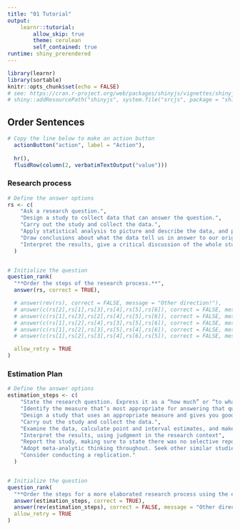 ```yaml
---
title: "01 Tutorial"
output: 
    learnr::tutorial:
        allow_skip: true
        theme: cerulean
        self_contained: true
runtime: shiny_prerendered
---
```




```r
library(learnr)
library(sortable)
knitr::opts_chunk$set(echo = FALSE)
# see: https://cran.r-project.org/web/packages/shinyjs/vignettes/shinyjs-usage.html
# shiny::addResourcePath("shinyjs", system.file("srcjs", package = "shinyjs"))
```

<!-- BRAUCH ICH DIESE BEIDEN js.SCRIPTS WIRKLICH??? -->
<script src="http://SortableJS.github.io/Sortable/Sortable.js"></script>
<!-- see https://cran.r-project.org/web/packages/shinyjs/vignettes/shinyjs-usage.html -->
<script src="shinyjs/inject.js"></script>

## Order Sentences {.tabset .tabset-fade .tabset-pills}

```r
# Copy the line below to make an action button
  actionButton("action", label = "Action"),
  
  hr(),
  fluidRow(column(2, verbatimTextOutput("value")))
```

### Research process  {data-allow-skip=TRUE}



```r
# Define the answer options
rs <- c(
    "Ask a research question.",
    "Design a study to collect data that can answer the question.",
    "Carry out the study and collect the data.",
    "Apply statistical analysis to picture and describe the data, and provide a basis for drawing conclusions.",
    "Draw conclusions about what the data tell us in answer to our original question.",
    "Interpret the results, give a critical discussion of the whole study, and prepare a report."
  )


# Initialize the question
question_rank(
  "**Order the steps of the research process.**",
  answer(rs, correct = TRUE),

  # answer(rev(rs), correct = FALSE, message = "Other direction!"),
  # answer(c(rs[2],rs[1],rs[3],rs[4],rs[5],rs[6]), correct = FALSE, message = "1 + 2 vertauscht"),
  # answer(c(rs[1],rs[3],rs[2],rs[4],rs[5],rs[6]), correct = FALSE, message = "2 + 3 vertauscht"),
  # answer(c(rs[1],rs[2],rs[4],rs[3],rs[5],rs[6]), correct = FALSE, message = "3 + 4 vertauscht"),
  # answer(c(rs[1],rs[2],rs[3],rs[5],rs[4],rs[6]), correct = FALSE, message = "4 + 5 vertauscht"),
  # answer(c(rs[1],rs[2],rs[3],rs[4],rs[6],rs[5]), correct = FALSE, message = "5 + 6 vertauscht"),

  allow_retry = TRUE
)
```


### Estimation Plan {data-allow-skip=TRUE}

```r
# Define the answer options
estimation_steps <- c(
    "State the research question. Express it as a “how much” or “to what extent” question.",
    "Identify the measure that’s most appropriate for answering that question.",
    "Design a study that uses an appropriate measure and gives you good point and interval estimates to answer your question.",
    "Carry out the study and collect the data.",
    "Examine the data, calculate point and interval estimates, and make a figure.",
    "Interpret the results, using judgment in the research context",
    "Report the study, making sure to state there was no selective reporting of just some of the results, and giving full details of every aspect of the study.",
    "Adopt meta-analytic thinking throughout. Seek other similar studies and, if appropriate, conduct a meta-analysis.",
    "Consider conducting a replication."
  )


# Initialize the question
question_rank(
  "**Order the steps for a more elaborated research process using the estimation approach.**",
  answer(estimation_steps, correct = TRUE),
  answer(rev(estimation_steps), correct = FALSE, message = "Other direction!"),
  allow_retry = TRUE
)
```

